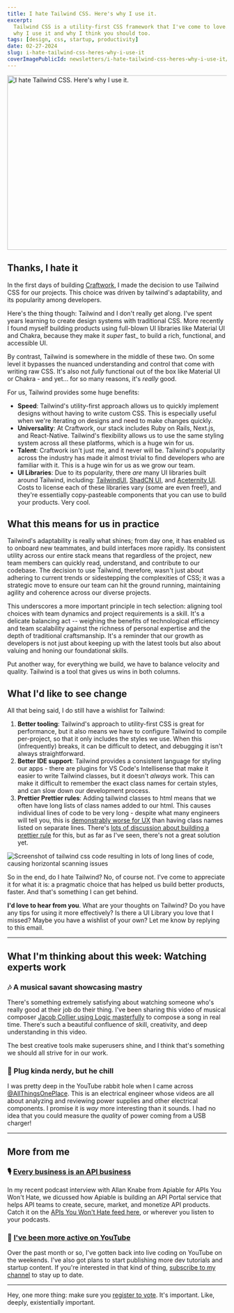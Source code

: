 ```yaml
---
title: I hate Tailwind CSS. Here's why I use it.
excerpt:
  Tailwind CSS is a utility-first CSS framework that I've come to love. Here's
  why I use it and why I think you should too.
tags: [design, css, startup, productivity]
date: 02-27-2024
slug: i-hate-tailwind-css-heres-why-i-use-it
coverImagePublicId: newsletters/i-hate-tailwind-css-heres-why-i-use-it/cover
---
```


<Image
  publicId="newsletters/i-hate-tailwind-css-heres-why-i-use-it/cover"
  alt="I hate Tailwind CSS. Here's why I use it."
  width="800"
  height="400"
  layout="responsive"
/>

## Thanks, I hate it

In the first days of building [Craftwork](https://craftwork.com), I made the decision to use Tailwind CSS for our projects. This choice was driven by tailwind's adaptability, and its popularity among developers.

Here's the thing though: Tailwind and I don't really get along. I've spent years learning to create design systems with traditional CSS. More recently I found myself building products using full-blown UI libraries like Material UI and Chakra, because they make it _super_ fast_ to build a rich, functional, and accessible UI.

By contrast, Tailwind is somewhere in the middle of these two. On some level it bypasses the nuanced understanding and control that come with writing raw CSS. It's also not _fully_ functional out of the box like Material UI or Chakra - and yet... for so many reasons, it's _really_ good.

For us, Tailwind provides some huge benefits:

- **Speed**: Tailwind's utility-first approach allows us to quickly implement designs without having to write custom CSS. This is especially useful when we're iterating on designs and need to make changes quickly.
- **Universality**: At Craftwork, our stack includes Ruby on Rails, Next.js, and React-Native. Tailwind's flexibility allows us to use the same styling system across all these platforms, which is a huge win for us.
- **Talent**: Craftwork isn't just me, and it never will be. Tailwind's popularity across the industry has made it almost trivial to find developers who are familiar with it. This is a huge win for us as we grow our team.
- **UI Libraries**: Due to its popularity, there _are_ many UI libraries built around Tailwind, including: [TailwindUI](https://tailwindui.com), [ShadCN UI](https://ui.shadcn.com/), and [Aceternity UI](https://ui.aceternity.com/components). Costs to license each of these libraries vary (some are even free!), and they're essentially copy-pasteable components that you can use to build your products. Very cool.

## What this means for us in practice

Tailwind's adaptability is really what shines; from day one, it has enabled us to onboard new teammates, and build interfaces more rapidly. Its consistent utility across our entire stack means that regardless of the project, new team members can quickly read, understand, and contribute to our codebase. The decision to use Tailwind, therefore, wasn't just about adhering to current trends or sidestepping the complexities of CSS; it was a strategic move to ensure our team can hit the ground running, maintaining agility and coherence across our diverse projects.

This underscores a more important principle in tech selection: aligning tool choices with team dynamics and project requirements is a skill. It's a delicate balancing act -- weighing the benefits of technological efficiency and team scalability against the richness of personal expertise and the depth of traditional craftsmanship. It's a reminder that our growth as developers is not just about keeping up with the latest tools but also about valuing and honing our foundational skills.

Put another way, for everything we build, we have to balance velocity and quality. Tailwind is a tool that gives us wins in both columns.

## What I'd like to see change

All that being said, I do still have a wishlist for Tailwind:

1. **Better tooling**: Tailwind's approach to utility-first CSS is great for performance, but it also means we have to configure Tailwind to compile per-project, so that it only includes the styles we use. When this (infrequently) breaks, it can be difficult to detect, and debugging it isn't always straightforward.
2. **Better IDE support**: Tailwind provides a consistent language for styling our apps - there are plugins for VS Code's Intellisense that make it easier to write Tailwind classes, but it doesn't _always_ work. This can make it difficult to remember the exact class names for certain styles, and can slow down our development process.
3. **Prettier Prettier rules**: Adding tailwind classes to html means that we often have long lists of class names added to our html. This causes individual lines of code to be very long - despite what many engineers will tell you, this is [demonstrably worse for UX](https://www.nngroup.com/articles/f-shaped-pattern-reading-web-content/) than having class names listed on separate lines. There's [lots of discussion about building a prettier rule](https://github.com/tailwindlabs/tailwindcss/discussions?discussions_q=multiple+lines) for this, but as far as I've seen, there's not a great solution yet.

<Image
  publicId="newsletters/i-hate-tailwind-css-heres-why-i-use-it/horizontal-scan"
  alt="Screenshot of tailwind css code resulting in lots of long lines of code, causing horizontal scanning issues"
  caption="Like it or not, a horizontal list of classes is more taxing than a vertical list would be."
/>


So in the end, do I hate Tailwind? No, of course not. I've come to appreciate it for what it is: a pragmatic choice that has helped us build better products, faster. And that's something I can get behind.

**I'd love to hear from you**. What are your thoughts on Tailwind? Do you have any tips for using it more effectively? Is there a UI Library you love that I missed?  Maybe you have a wishlist of your own? Let me know by replying to this email.

---

## What I'm thinking about this week: Watching experts work

### 🎶 A musical savant showcasing mastry

There's something extremely satisfying about watching someone who's really good at their job do their thing. I've been sharing this video of musical composer [Jacob Collier using Logic masterfully](https://www.youtube.com/watch?v=tVHyuhsAles) to compose a song in real time. There's such a beautiful confluence of skill, creativity, and deep understanding in this video.

The best creative tools make superusers shine, and I think that's something we should all strive for in our work.

### 🔌 Plug kinda nerdy, but he chill

I was pretty deep in the YouTube rabbit hole when I came across [@AllThingsOnePlace](https://www.youtube.com/watch?v=-JkUcrlDtZ0). This is an electrical engineer whose videos are all about analyzing and reviewing power supplies and other electrical components. I promise it is _way_ more interesting than it sounds. I had no idea that you could measure the _quality_ of power coming from a USB charger!

---

## More from me

### 🎙️ [Every business is an API business](https://apisyouwonthate.com/podcast/allan-knabe-apiable-api-portal/)

In my recent podcast interview with Allan Knabe from Apiable for APIs You Won't Hate, we dicussed how Apiable is building an API Portal service that helps API teams to create, secure, market, and monetize API products. Catch it on the [APIs You Won't Hate feed here](](https://apisyouwonthate.com/podcast/allan-knabe-apiable-api-portal/)), or wherever you listen to your podcasts.

### 🎥 [I've been more active on YouTube](https://youtube.com/@mikebifulco?sub_confirmation=1)

Over the past month or so, I've gotten back into live coding on YouTube on the weekends. I've also got plans to start publishing more dev tutorials and startup content. If you're interested in that kind of thing, [subscribe to my channel](https://youtube.com/@mikebifulco?sub_confirmation=1) to stay up to date.


---

Hey, one more thing: make sure you [register to vote](https://vote.org). It's important. Like, deeply, existentially important.

